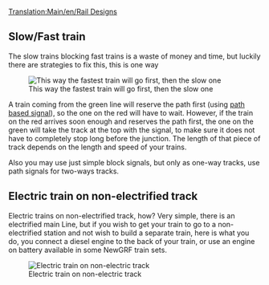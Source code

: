 [[Translation:Main/en/Rail Designs]]{{en/Table of contents}}
==Slow/Fast train==
The slow trains blocking fast trains is a waste of money and time, but luckily there are strategies to fix this, this is one way

[[File:en/Rail design1.png|center|frame|This way the fastest train will go first, then the slow one]]

A train coming from the green line will reserve the path first (using [[Main/en/Signals#Path Signals|path based signal]]), so the one on the red will have to wait. However, if the train on the red arrives soon enough and reserves the path first, the one on the green will take the track at the top with the signal, to make sure it does not have to completely stop long before the junction. The length of that piece of track depends on the length and speed of your trains.

Also you may use just simple block signals, but only as one-way tracks, use path signals for two-ways tracks.

==Electric train on non-electrified track==

Electric trains on non-electrified track, how? Very simple, there is an electrified main Line, but if you wish to get your train to go to a non-electrified station and not wish to build a separate train, here is what you do, you connect a diesel engine to the back of your train, or use an engine on battery available in some NewGRF train sets.

[[File:en/Snapshot7.png|frame|center|Electric train on non-electric track]]